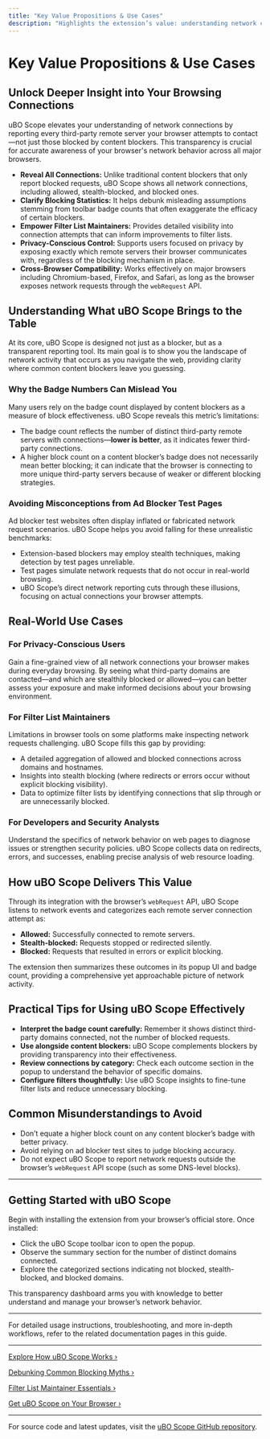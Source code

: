 ```yaml
---
title: "Key Value Propositions & Use Cases"
description: "Highlights the extension’s value: understanding network connections beyond what content blockers report, clarifying misconceptions about blocking statistics, and supporting filter list maintainers or privacy-conscious users on all major browsers."
---
```


# Key Value Propositions & Use Cases

## Unlock Deeper Insight into Your Browsing Connections

uBO Scope elevates your understanding of network connections by reporting every third-party remote server your browser attempts to contact—not just those blocked by content blockers. This transparency is crucial for accurate awareness of your browser's network behavior across all major browsers.

- **Reveal All Connections:** Unlike traditional content blockers that only report blocked requests, uBO Scope shows all network connections, including allowed, stealth-blocked, and blocked ones.
- **Clarify Blocking Statistics:** It helps debunk misleading assumptions stemming from toolbar badge counts that often exaggerate the efficacy of certain blockers.
- **Empower Filter List Maintainers:** Provides detailed visibility into connection attempts that can inform improvements to filter lists.
- **Privacy-Conscious Control:** Supports users focused on privacy by exposing exactly which remote servers their browser communicates with, regardless of the blocking mechanism in place.
- **Cross-Browser Compatibility:** Works effectively on major browsers including Chromium-based, Firefox, and Safari, as long as the browser exposes network requests through the `webRequest` API.

## Understanding What uBO Scope Brings to the Table

At its core, uBO Scope is designed not just as a blocker, but as a transparent reporting tool. Its main goal is to show you the landscape of network activity that occurs as you navigate the web, providing clarity where common content blockers leave you guessing.

### Why the Badge Numbers Can Mislead You

Many users rely on the badge count displayed by content blockers as a measure of block effectiveness. uBO Scope reveals this metric’s limitations:

- The badge count reflects the number of distinct third-party remote servers with connections—**lower is better**, as it indicates fewer third-party connections.
- A higher block count on a content blocker’s badge does not necessarily mean better blocking; it can indicate that the browser is connecting to more unique third-party servers because of weaker or different blocking strategies.

### Avoiding Misconceptions from Ad Blocker Test Pages

Ad blocker test websites often display inflated or fabricated network request scenarios. uBO Scope helps you avoid falling for these unrealistic benchmarks:

- Extension-based blockers may employ stealth techniques, making detection by test pages unreliable.
- Test pages simulate network requests that do not occur in real-world browsing.
- uBO Scope’s direct network reporting cuts through these illusions, focusing on actual connections your browser attempts.

## Real-World Use Cases

### For Privacy-Conscious Users

Gain a fine-grained view of all network connections your browser makes during everyday browsing. By seeing what third-party domains are contacted—and which are stealthily blocked or allowed—you can better assess your exposure and make informed decisions about your browsing environment.

### For Filter List Maintainers

Limitations in browser tools on some platforms make inspecting network requests challenging. uBO Scope fills this gap by providing:

- A detailed aggregation of allowed and blocked connections across domains and hostnames.
- Insights into stealth blocking (where redirects or errors occur without explicit blocking visibility).
- Data to optimize filter lists by identifying connections that slip through or are unnecessarily blocked.

### For Developers and Security Analysts

Understand the specifics of network behavior on web pages to diagnose issues or strengthen security policies. uBO Scope collects data on redirects, errors, and successes, enabling precise analysis of web resource loading.

## How uBO Scope Delivers This Value

Through its integration with the browser’s `webRequest` API, uBO Scope listens to network events and categorizes each remote server connection attempt as:

- **Allowed:** Successfully connected to remote servers.
- **Stealth-blocked:** Requests stopped or redirected silently.
- **Blocked:** Requests that resulted in errors or explicit blocking.

The extension then summarizes these outcomes in its popup UI and badge count, providing a comprehensive yet approachable picture of network activity.

## Practical Tips for Using uBO Scope Effectively

- **Interpret the badge count carefully:** Remember it shows distinct third-party domains connected, not the number of blocked requests.
- **Use alongside content blockers:** uBO Scope complements blockers by providing transparency into their effectiveness.
- **Review connections by category:** Check each outcome section in the popup to understand the behavior of specific domains.
- **Configure filters thoughtfully:** Use uBO Scope insights to fine-tune filter lists and reduce unnecessary blocking.

## Common Misunderstandings to Avoid

- Don’t equate a higher block count on any content blocker’s badge with better privacy.
- Avoid relying on ad blocker test sites to judge blocking accuracy.
- Do not expect uBO Scope to report network requests outside the browser’s `webRequest` API scope (such as some DNS-level blocks).

---

## Getting Started with uBO Scope

Begin with installing the extension from your browser’s official store. Once installed:

- Click the uBO Scope toolbar icon to open the popup.
- Observe the summary section for the number of distinct domains connected.
- Explore the categorized sections indicating not blocked, stealth-blocked, and blocked domains.

This transparency dashboard arms you with knowledge to better understand and manage your browser’s network behavior.

---

For detailed usage instructions, troubleshooting, and more in-depth workflows, refer to the related documentation pages in this guide.

---

[Explore How uBO Scope Works ›](overview/key-concepts-architecture/arch-overview-diagram)

[Debunking Common Blocking Myths ›](guides/use-cases-and-best-practices/debunking-common-myths)

[Filter List Maintainer Essentials ›](guides/use-cases-and-best-practices/filter-list-maintainer-essentials)

[Get uBO Scope on Your Browser ›](getting-started/installation-and-setup/installing-extension)

---

For source code and latest updates, visit the [uBO Scope GitHub repository](https://github.com/gorhill/uBO-Scope).